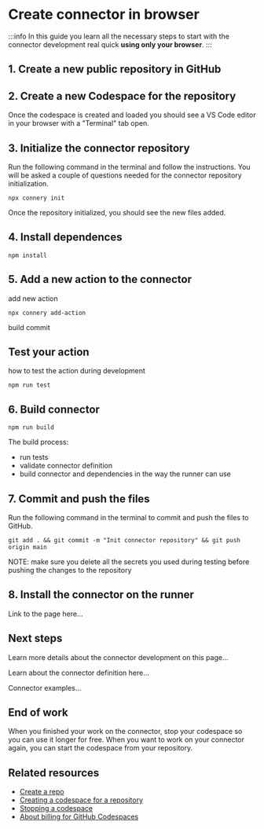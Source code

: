 # Create connector in browser

:::info
In this guide you learn all the necessary steps to start with the connector development real quick **using only your browser**.
:::

## 1. Create a new public repository in GitHub

## 2. Create a new Codespace for the repository

Once the codespace is created and loaded you should see a VS Code editor in your browser with a "Terminal" tab open.

## 3. Initialize the connector repository

Run the following command in the terminal and follow the instructions. You will be asked a couple of questions needed for the connector repository initialization.

```
npx connery init
```

Once the repository initialized, you should see the new files added.

## 4. Install dependences

```
npm install
```

## 5. Add a new action to the connector

add new action

```
npx connery add-action
```

build
commit

## Test your action

how to test the action during development

```
npm run test
```

## 6. Build connector

```
npm run build
```

The build process:

- run tests
- validate connector definition
- build connector and dependencies in the way the runner can use

## 7. Commit and push the files

Run the following command in the terminal to commit and push the files to GitHub.

```
git add . && git commit -m "Init connector repository" && git push origin main
```

NOTE: make sure you delete all the secrets you used during testing before pushing the changes to the repository

## 8. Install the connector on the runner

Link to the page here...

## Next steps

Learn more details about the connector development on this page...

Learn about the connector definition here...

Connector examples...

## End of work

When you finished your work on the connector, stop your codespace so you can use it longer for free.
When you want to work on your connector again, you can start the codespace from your repository.

## Related resources

- [Create a repo](https://docs.github.com/en/get-started/quickstart/create-a-repo?tool=webui)
- [Creating a codespace for a repository](https://docs.github.com/en/codespaces/developing-in-codespaces/creating-a-codespace-for-a-repository?tool=webui)
- [Stopping a codespace](https://docs.github.com/en/codespaces/developing-in-codespaces/stopping-and-starting-a-codespace?tool=webui)
- [About billing for GitHub Codespaces](https://docs.github.com/en/billing/managing-billing-for-github-codespaces/about-billing-for-github-codespaces#monthly-included-storage-and-core-hours-for-personal-accounts)
